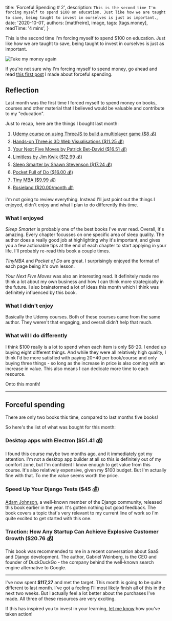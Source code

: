 
  title: 'Forceful Spending # 2',
  description: `This is the second time I'm forcing myself to spend $100 on education. Just like how we are taught to save, being taught to invest in ourselves is just as important.`,
  date: '2020-10-01',
  authors: [mattfreire],
  image,
  tags: [tags.money],
  readTime: '4 mins',
}

<!-- prettier-ignore-start -->

This is the second time I'm forcing myself to spend $100 on education. Just like how we are taught to save, being taught to invest in ourselves is just as important.

<!--more-->

<img src={image} alt="Take my money again" />

If you're not sure why I'm forcing myself to spend money, go ahead and read [this first post](https://mattfreire.blog/forceful-spending) I made about forceful spending.

## Reflection

Last month was the first time I forced myself to spend money on books, courses and other material that I believed would be valuable and contribute to my "education".

Just to recap, here are the things I bought last month:

1. [Udemy course on using ThreeJS to build a multiplayer game ($8 💰)](https://www.udemy.com/course/create-a-3d-multi-player-game-using-threejs-and-socketio/)
2. [Hands-on Three.js 3D Web Visualisations ($11.25 💰)](https://www.udemy.com/course/hands-on-threejs-3d-web-visualisations/)
3. [Your Next Five Moves by Patrick Bet-David ($16.51 💰)](https://www.amazon.com/Your-Next-Five-Moves-Business-ebook/dp/B08428LMQT/ref=sr_1_1?dchild=1&keywords=next+five+moves&qid=1599569564&s=digital-text&sr=1-1)
4. [Limitless by Jim Kwik ($12.99 💰)](https://www.amazon.com/Limitless-Upgrade-Anything-Faster-Exceptional-ebook/dp/B082ZQDH63/ref=sr_1_1?dchild=1&keywords=jim+kwik&qid=1599569998&s=digital-text&sr=1-1)
5. [Sleep Smarter by Shawn Stevenson ($17.24 💰)](https://www.amazon.com/Sleep-Smarter-Essential-Strategies-Success-ebook/dp/B01HFEH2JK/ref=sr_1_1?dchild=1&keywords=shawn+stevenson&qid=1599570051&s=digital-text&sr=1-1)
6. [Pocket Full of Do ($16.00 💰)](https://bookstore.thefutur.com/product/pocket-full-of-do/?attribute_book-type=Audiobook+%26+eBook+Bundle)
7. [Tiny MBA ($9.99 💰)](https://stackingthebricks.com/tinymba/)
8. [Rosieland ($20.00/month 💰)](https://rosieland.substack.com/)

I'm not going to review everything. Instead I'll just point out the things I enjoyed, didn't enjoy and what I plan to do differently this time.

### What I enjoyed

_Sleep Smarter_ is probably one of the best books I've ever read. Overall, it's amazing. Every chapter focusses on one specific area of sleep quality. The author does a really good job at highlighting why it's important, and gives you a few actionable tips at the end of each chapter to start applying in your life. I'll probably re-read this book a couple times. 

_TinyMBA_ and _Pocket of Do_ are great. I surprisingly enjoyed the format of each page being it's own lesson.

_Your Next Five Moves_ was also an interesting read. It definitely made me think a lot about my own business and how I can think more strategically in the future. I also brainstormed a lot of ideas this month which I think was definitely influenced by this book.

### What I didn't enjoy

Basically the Udemy courses. Both of these courses came from the same author. They weren't that engaging, and overall didn't help that much.

### What will I do differently

I think $100 really is a lot to spend when each item is only $8-20. I ended up buying eight different things. And while they were all relatively high quality, I think I'd be more satisfied with paying $20-$40 per book/course and only buying three things - so long as the increase in price is also coming with an increase in value. This also means I can dedicate more time to each resource.

Onto this month!

---

## Forceful spending

There are only two books this time, compared to last months five books!

So here's the list of what was bought for this month:

<h3>
  <ExternalLinkHeader url="https://desktopappswithelectron.com/">
    Desktop apps with Electron ($51.41 💰)
  </ExternalLinkHeader>
</h3>

I found this course maybe two months ago, and it immediately got my attention. I'm not a desktop app builder at all so this is definitely out of my comfort zone, but I'm confident I know enough to get value from this course. It's also relatively expensive, given my $100 budget. But I'm actually fine with that. To me the value seems worth the price.

<h3>
  <ExternalLinkHeader url="https://gumroad.com/l/suydt">
    Speed Up Your Django Tests ($45 💰)
  </ExternalLinkHeader>
</h3>

[Adam Johnson](https://adamj.eu/), a well-known member of the Django community, released this book earlier in the year. It's gotten nothing but good feedback. The book covers a topic that's very relevant to my current line of work so I'm quite excited to get started with this one.

<h3>
  <ExternalLinkHeader url="https://www.amazon.com/Traction-Startup-Achieve-Explosive-Customer-ebook/dp/B00ZE96ZWY/">
    Traction: How Any Startup Can Achieve Explosive Customer Growth ($20.76 💰)
  </ExternalLinkHeader>
</h3>

This book was recommended to me in a recent conversation about SaaS and Django development. The author, Gabriel Weinberg, is the CEO and founder of DuckDuckGo - the company behind the well-known search engine alternative to Google.

---

I've now spent **$117,27** and met the target. This month is going to be quite different to last month. I've got a feeling I'll most likely finish all of this in the next two weeks. But I actually feel a lot better about the purchases I've made. All three of these resources are very exciting.

If this has inspired you to invest in your learning, [let me know](https://twitter.com/mattfreire) how you've taken action!

<!-- prettier-ignore-end -->
